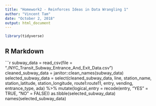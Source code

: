 ```yaml
---
title: "Homework2 - Reinforces Ideas in Data Wrangling 1"
author: "Vincent Tam"
date: "October 2, 2018"
output: html_document
---
```

```r
library(tidyverse)
```
## R Markdown
```r
subway_data = read_csv(file = "./NYC_Transit_Subway_Entrance_And_Exit_Data.csv")
cleaned_subway_data = janitor::clean_names(subway_data)
selected_subway_data = select(cleaned_subway_data, line, station_name, station_latitude, station_longitude, route1:route11, entry, vending, entrance_type, ada) %>% mutate(logical_entry = recode(entry, "YES" = TRUE, "NO" = FALSE)) 
as.tibble(selected_subway_data)
names(selected_subway_data)